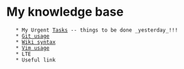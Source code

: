 = My knowledge base =
    * My Urgent [[Tasks]] -- things to be done _yesterday_!!!
    * [[Git usage]]
    * [[Wiki syntax]]
    * [[Vim usage]]
    * LTE
    * Useful link
